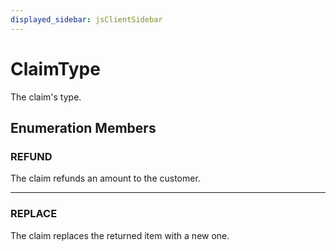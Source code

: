 ```yaml
---
displayed_sidebar: jsClientSidebar
---
```



# ClaimType

The claim's type.

## Enumeration Members

### REFUND

The claim refunds an amount to the customer.

___

### REPLACE

The claim replaces the returned item with a new one.
